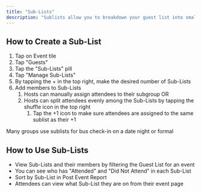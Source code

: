 ```yaml
---
title: "Sub-Lists"
description: "Sublists allow you to breakdown your guest list into smaller lists for easier analysis and tracking"
---
```


## How to Create a Sub-List

1. Tap on Event tile
2. Tap "Guests"
3. Tap the "Sub-Lists" pill
4. Tap "Manage Sub-Lists"
5. By tapping the \+ in the top right, make the desired number of Sub-Lists
6. Add members to Sub-Lists
   1. Hosts can manually assign attendees to their subgroup OR
   2. Hosts can split attendees evenly among the Sub-Lists by tapping the shuffle icon in the top right
      1. Tap the \+1 icon to make sure attendees are assigned to the same sublist as their \+1

<Tip>
  Many groups use sublists for bus check-in on a date night or formal
</Tip>

## How to Use Sub-Lists

- View Sub-Lists and their members by filtering the Guest List for an event
- You can see who has "Attended" and "Did Not Attend" in each Sub-List
- Sort by Sub-List in Post Event Report
- Attendees can view what Sub-List they are on from their event page